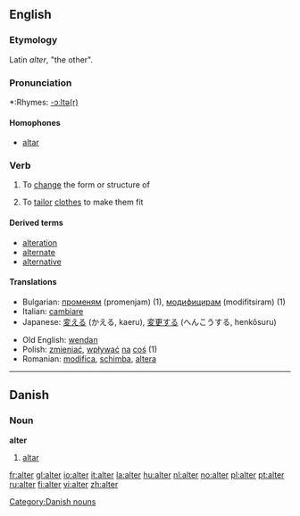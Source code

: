 {{see|Alter|älter}}
==English==
===Etymology===
Latin ''alter'', "the other".

===Pronunciation===
*:Rhymes: [[Rhymes:English:-ɔːltə(r)|-ɔːltə(r)]]

====Homophones====
*[[altar]]

===Verb===
{{en-verb}}

# {{transitive}} To [[change]] the form or structure of
# {{transitive}} To [[tailor]] [[clothes]] to make them fit

====Derived terms====
*[[alteration]]
*[[alternate]]
*[[alternative]]

====Translations====
{{top}}
*Bulgarian: [[променям]] (promenjam) (1), [[модифицирам]] (modifitsiram) (1)
*Italian: [[cambiare]]
*Japanese: [[変える]] (かえる, kaeru), [[変更する]] (へんこうする, henkōsuru)
{{mid}}
*Old English: [[wendan]]
*Polish: [[zmieniać]], [[wpływać]] [[na]] [[coś]] (1)
*Romanian: [[modifica]], [[schimba]], [[altera]]
{{bottom}}

----

==Danish==

===Noun===
'''alter'''

# [[altar]]

[[Category:Danish nouns]]

[[fr:alter]]
[[gl:alter]]
[[io:alter]]
[[it:alter]]
[[la:alter]]
[[hu:alter]]
[[nl:alter]]
[[no:alter]]
[[pl:alter]]
[[pt:alter]]
[[ru:alter]]
[[fi:alter]]
[[vi:alter]]
[[zh:alter]]